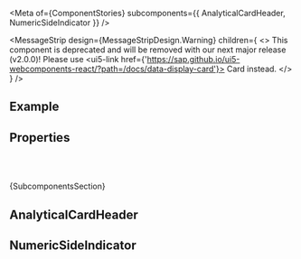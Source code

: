 
<Meta of={ComponentStories} subcomponents={{ AnalyticalCardHeader, NumericSideIndicator }} />

<DocsHeader />

<MessageStrip
  design={MessageStripDesign.Warning}
  children={
    <>
      This component is deprecated and will be removed with our next major release (v2.0.0)! Please use
      <ui5-link href={'https://sap.github.io/ui5-webcomponents-react/?path=/docs/data-display-card'}>
        Card
      </ui5-link> instead.
    </>
  }
/>

## Example

<Canvas of={ComponentStories.Default} />

## Properties

<ControlsWithNote of={ComponentStories.Default} />

<br />
<br />

<Markdown>{SubcomponentsSection}</Markdown>

## AnalyticalCardHeader

<Description of={AnalyticalCardHeader} />

<ArgTypesWithNote of={AnalyticalCardHeader} />

## NumericSideIndicator

<Description of={NumericSideIndicator} />

<ArgTypesWithNote of={NumericSideIndicator} />

<Footer />
